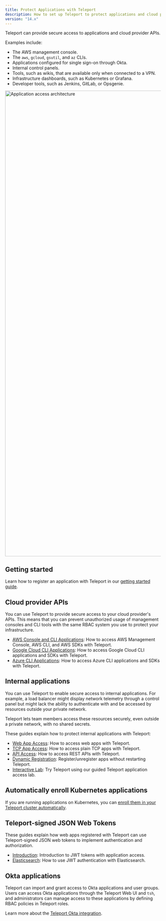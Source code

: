 ```yaml
---
title: Protect Applications with Teleport
description: How to set up Teleport to protect applications and cloud provider APIs
version: "14.x"
---
```


Teleport can provide secure access to applications and cloud provider APIs.

Examples include:

- The AWS management console.
- The `aws`, `gcloud`, `gsutil`, and `az` CLIs.
- Applications configured for single sign-on through Okta.
- Internal control panels.
- Tools, such as wikis, that are available only when connected to a VPN.
- Infrastructure dashboards, such as Kubernetes or Grafana.
- Developer tools, such as Jenkins, GitLab, or Opsgenie.

<img src="/assets/architecture-033074dd7e.png" alt="Application access architecture" width="2863" height="1504" />

## Getting started

Learn how to register an application with Teleport in our [getting started
guide](/docs/ver/14.x/application-access/getting-started).

## Cloud provider APIs

You can use Teleport to provide secure access to your cloud provider's APIs.
This means that you can prevent unauthorized usage of management consoles and
CLI tools with the same RBAC system you use to protect your infrastructure.

- [AWS Console and CLI Applications](/docs/ver/14.x/application-access/cloud-apis/aws-console): How to access
  AWS Management Console, AWS CLI, and AWS SDKs with Teleport.
- [Google Cloud CLI Applications](/docs/ver/14.x/application-access/cloud-apis/google-cloud): How to access
  Google Cloud CLI applications and SDKs with Teleport.
- [Azure CLI Applications](/docs/ver/14.x/application-access/cloud-apis/azure): How to access Azure CLI
  applications and SDKs with Teleport.

## Internal applications

You can use Teleport to enable secure access to internal applications. For
example, a load balancer might display network telemetry through a control panel
but might lack the ability to authenticate with and be accessed by resources
outside your private network.

Teleport lets team members access these resources securely, even outside a
private network, with no shared secrets.

These guides explain how to protect internal applications with Teleport:

- [Web App Access](/docs/ver/14.x/application-access/guides/connecting-apps): How to access web apps with Teleport.
- [TCP App Access](/docs/ver/14.x/application-access/guides/tcp): How to access plain TCP apps with Teleport.
- [API Access](/docs/ver/14.x/application-access/guides/api-access): How to access REST APIs with Teleport.
- [Dynamic Registration](/docs/ver/14.x/application-access/guides/dynamic-registration): Register/unregister apps without restarting Teleport.
- [Interactive Lab](https://goteleport.com/labs/): Try Teleport using our guided Teleport application access lab.

## Automatically enroll Kubernetes applications

If you are running applications on Kubernetes, you can [enroll them in your
Teleport cluster automatically](/docs/ver/14.x/application-access/enroll-kubernetes-applications).

## Teleport-signed JSON Web Tokens

These guides explain how web apps registered with Teleport can use
Teleport-signed JSON web tokens to implement authentication and authorization.

- [Introduction](/docs/ver/14.x/application-access/jwt/introduction): Introduction to JWT tokens with application access.
- [Elasticsearch](/docs/ver/14.x/application-access/jwt/elasticsearch): How to use JWT authentication with Elasticsearch.

## Okta applications

Teleport can import and grant access to Okta applications and user groups. Users
can access Okta applications through the Teleport Web UI and `tsh`, and
administrators can manage access to these applications by defining RBAC policies
in Teleport roles.

Learn more about the [Teleport Okta integration](/docs/ver/14.x/application-access/okta).
